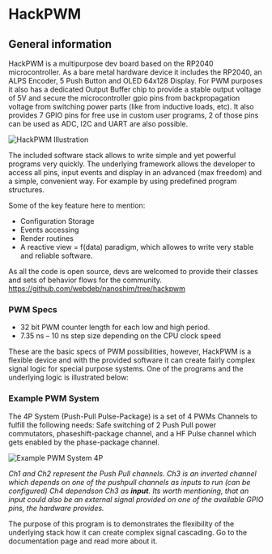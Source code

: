# HackPWM

## General information

HackPWM is a multipurpose dev board based on the RP2040 microcontroller.
As a bare metal hardware device it includes the RP2040, an ALPS Encoder, 5 Push Button and OLED 64x128 Display.
For PWM purposes it also has a dedicated Output Buffer chip to provide a stable output voltage of 5V and secure the microcontroller gpio pins from backpropagation voltage from switching power parts (like from inductive loads, etc). It also provides 7 GPIO pins for free use in custom user programs, 2 of those pins can be used as ADC, I2C and UART are also possible.

![HackPWM Illustration](./photo-with-pins.jpg)

The included software stack allows to write simple and yet powerful programs very quickly. The underlying framework allows the developer to access all pins, input events and display in an advanced (max freedom) and a simple, convenient way. For example by using predefined program structures.

Some of the key feature here to mention:

- Configuration Storage
- Events accessing
- Render routines
- A reactive view = f(data) paradigm, which allowes to write very stable and reliable software.

As all the code is open source, devs are welcomed to provide their classes and sets of behavior flows for the community.
https://github.com/webdeb/nanoshim/tree/hackpwm

### PWM Specs

- 32 bit PWM counter length for each low and high period.
- 7.35 ns – 10 ns step size depending on the CPU clock speed

These are the basic specs of PWM possibilities, however, HackPWM is а flexible device and with the provided software it can create fairly complex signal logic for special purpose systems.
One of the programs and the underlying logic is illustrated below:

### Example PWM System

The 4P System (Push-Pull Pulse-Package) is a set of 4 PWMs Channels to fulfill the following needs:
Safe switching of 2 Push Pull power commutators, phaseshift-package channel, and a HF Pulse channel which gets enabled by the phase-package channel.

![Example PWM System 4P](./example-4p-system.png)

_Ch1 and Ch2 represent the Push Pull channels. Ch3 is an inverted channel which depends on one of the pushpull channels as inputs to run (can be configured) Ch4 dependson Ch3 as **input**.
Its worth mentioning, that an input could also be an external signal provided on one of the available GPIO pins, the hardware provides._

The purpose of this program is to demonstrates the flexibility of the underlying stack how it can create complex signal cascading.
Go to the documentation page and read more about it.
